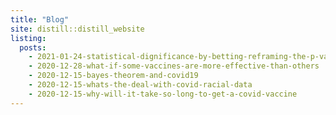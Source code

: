 ```yaml
---
title: "Blog"
site: distill::distill_website
listing: 
  posts:
    - 2021-01-24-statistical-dignificance-by-betting-reframing-the-p-value
    - 2020-12-28-what-if-some-vaccines-are-more-effective-than-others
    - 2020-12-15-bayes-theorem-and-covid19
    - 2020-12-15-whats-the-deal-with-covid-racial-data
    - 2020-12-15-why-will-it-take-so-long-to-get-a-covid-vaccine
---
```

